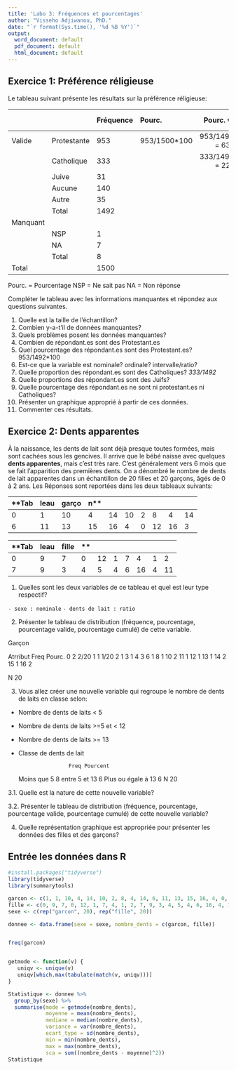 ```yaml
---
title: 'Labo 3: Fréquences et pourcentages'
author: "Visseho Adjiwanou, PhD."
date: "`r format(Sys.time(), '%d %B %Y')`"
output:
  word_document: default
  pdf_document: default
  html_document: default
---
```


## Exercice 1: Préférence réligieuse

Le tableau suivant présente les résultats sur la préférence réligieuse:

                        Fréquence Pourc.         Pourc. valide        Pourc. cumulé
--------- ------------  --------- ------------- --------------------- -------------
Valide    Protestante    953      953/1500*100  953/1492*100 = 63.8   63.8
          Catholique     333                    333/1492*100 = 22.3   63.8+22.3 = 86.1
          Juive           31
          Aucune         140
          Autre           35
          Total         1492                                          100
Manquant  
          NSP              1
          NA               7
          Total            8
Total                   1500


Pourc. = Pourcentage
NSP = Ne sait pas
NA = Non réponse

Compléter le tableau avec les informations manquantes et répondez aux questions suivantes.

1. Quelle est la taille de l'échantillon?
2. Combien y-a-t'il de données manquantes?
3. Quels problèmes posent les données manquantes?
4. Combien de répondant.es sont des Protestant.es
5. Quel pourcentage des répondant.es sont des Protestant.es? 953/1492*100
6. Est-ce que la variable est nominale? ordinale? intervalle/ratio?
7. Quelle proportion des répondant.es sont des Catholiques? *333/1492*
8. Quelle proportions des répondant.es sont des Juifs?
9. Quelle pourcentage des répondant.es ne sont ni protestant.es ni Catholiques?
10. Présenter un graphique approprié à partir de ces données.
11. Commenter ces résultats.


## Exercice 2: Dents apparentes

À la naissance, les dents de lait sont déjà presque toutes formées, mais sont cachées sous les gencives. Il arrive que le bébé naisse avec quelques **dents apparentes**, mais c'est très rare. C'est généralement vers 6 mois que se fait l'apparition des premières dents. On a dénombré le nombre de dents de lait apparentes dans un échantillon de
20 filles et 20 garçons, âgés de 0 à 2 ans. Les Réponses sont reportées dans les deux tableaux suivants:

**Tableau garçon**
---- ---- ---- ---- ---- ---- ---- ---- ---- ----
0    1    10   4    14   10   2    8    4    14
6    11   13   15   16   4    0    12   16   3
---- ---- ---- ---- ---- ---- ---- ---- ---- ----

**Tableau fille**
---- ---- ---- ---- ---- ---- ---- ---- ---- ----
0    9    7    0    12   1    7    4    1    2
7    9    3    4    5    4    6    16   4    11
---- ---- ---- ---- ---- ---- ---- ---- ---- ----

1. Quelles sont les deux variables de ce tableau et quel est leur type respectif? 

`- sexe : nominale`
`- dents de lait : ratio `

2. Présenter le tableau de distribution (fréquence, pourcentage, pourcentage valide, pourcentage cumulé) de cette variable.

Garçon

Atrribut  Freq  Pourc.
0         2     2/20
1         1     1/20
2         1
3         1
4         3
6         1
8         1
10        2
11        1
12        1
13        1
14        2
15        1
16        2

N         20

3. Vous allez créer une nouvelle variable qui regroupe le nombre de dents de laits en classe selon:
- Nombre de dents de laits < 5
- Nombre de dents de laits >=5 et < 12
- Nombre de dents de laits >= 13

- Classe de dents de lait

                      Freq Pourcent 
Moins que 5           8
entre 5 et 13         6
Plus ou égale à 13    6
N                     20


3.1. Quelle est la nature de cette nouvelle variable?


3.2. Présenter le tableau de distribution (fréquence, pourcentage, pourcentage valide, pourcentage cumulé) de cette nouvelle variable?

4. Quelle représentation graphique est appropriée pour présenter les données des filles et des garçons?



## Entrée les données dans R

```r
#install.packages("tidyverse")
library(tidyverse)
library(summarytools)

garcon <- c(1, 1, 10, 4, 14, 10, 2, 8, 4, 14, 6, 11, 13, 15, 16, 4, 0, 12, 16, 3)
fille <- c(0, 9, 7, 0, 12, 1, 7, 4, 1, 2, 7, 9, 3, 4, 5, 4, 6, 16, 4, 11)
sexe <- c(rep("garcon", 20), rep("fille", 20))

donnee <- data.frame(sexe = sexe, nombre_dents = c(garcon, fille))


freq(garcon)


getmode <- function(v) {
   uniqv <- unique(v)
   uniqv[which.max(tabulate(match(v, uniqv)))]
}

Statistique <- donnee %>% 
  group_by(sexe) %>% 
  summarise(mode = getmode(nombre_dents),
            moyenne = mean(nombre_dents),
            mediane = median(nombre_dents),
            variance = var(nombre_dents),
            ecart_type = sd(nombre_dents),
            min = min(nombre_dents),
            max = max(nombre_dents),
            sca = sum((nombre_dents - moyenne)^2))
Statistique

```

